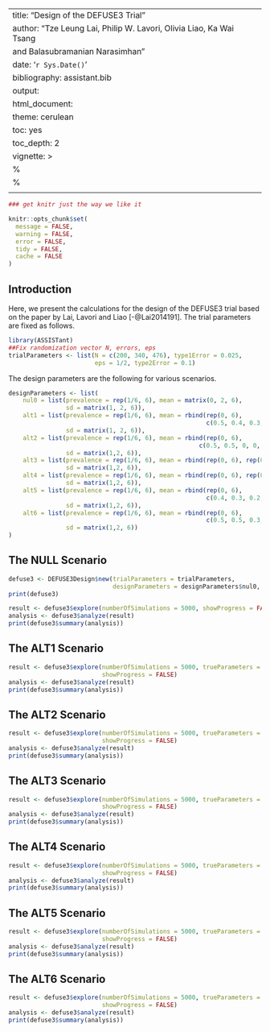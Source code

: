 #

---
title: "Design of the DEFUSE3 Trial"
author: "Tze Leung Lai, Philip W. Lavori, Olivia Liao, Ka Wai Tsang
and Balasubramanian Narasimhan"
date: '`r Sys.Date()`'
bibliography: assistant.bib
output:
  html_document:
  theme: cerulean
  toc: yes
  toc_depth: 2
vignette: >
  %\VignetteIndexEntry{Design of the DEFUSE3 Trial}
  %\VignetteEngine{knitr::rmarkdown}
  \usepackage[utf8]{inputenc}
---

```r
### get knitr just the way we like it

knitr::opts_chunk$set(
  message = FALSE,
  warning = FALSE,
  error = FALSE,
  tidy = FALSE,
  cache = FALSE
)
```

## Introduction

Here, we present the calculations for the design of the DEFUSE3 trial
based on the paper by Lai, Lavori and Liao [-@Lai2014191]. The trial
parameters are fixed as follows.


```r
library(ASSISTant)
##Fix randomization vector N, errors, eps
trialParameters <- list(N = c(200, 340, 476), type1Error = 0.025,
                        eps = 1/2, type2Error = 0.1)
```

The design parameters are the following for various scenarios.

```r
designParameters <- list(
    nul0 = list(prevalence = rep(1/6, 6), mean = matrix(0, 2, 6),
                sd = matrix(1, 2, 6)),
    alt1 = list(prevalence = rep(1/6, 6), mean = rbind(rep(0, 6),
                                                       c(0.5, 0.4, 0.3, 0, 0, 0)),
                sd = matrix(1, 2, 6)),
    alt2 = list(prevalence = rep(1/6, 6), mean = rbind(rep(0, 6),
                                                     c(0.5, 0.5, 0, 0, 0, 0)),
                sd = matrix(1,2, 6)),
    alt3 = list(prevalence = rep(1/6, 6), mean = rbind(rep(0, 6), rep(0.36, 6)),
                sd = matrix(1,2, 6)),
    alt4 = list(prevalence = rep(1/6, 6), mean = rbind(rep(0, 6), rep(0.30, 6)),
                sd = matrix(1,2, 6)),
    alt5 = list(prevalence = rep(1/6, 6), mean = rbind(rep(0, 6),
                                                       c(0.4, 0.3, 0.2, 0, 0, 0)),
                sd = matrix(1,2, 6)),
    alt6 = list(prevalence = rep(1/6, 6), mean = rbind(rep(0, 6),
                                                       c(0.5, 0.5, 0.3, 0.3, 0.1, 0.1)),
                sd = matrix(1,2, 6))
)
```

## The NULL Scenario

```r
defuse3 <- DEFUSE3Design$new(trialParameters = trialParameters,
                             designParameters = designParameters$nul0, showProgress = FALSE)
print(defuse3)
```

```r
result <- defuse3$explore(numberOfSimulations = 5000, showProgress = FALSE)
analysis <- defuse3$analyze(result)
print(defuse3$summary(analysis))
```

## The ALT1 Scenario

```r
result <- defuse3$explore(numberOfSimulations = 5000, trueParameters = designParameters$alt1,
                          showProgress = FALSE)
analysis <- defuse3$analyze(result)
print(defuse3$summary(analysis))
```

## The ALT2 Scenario

```r
result <- defuse3$explore(numberOfSimulations = 5000, trueParameters = designParameters$alt2,
                          showProgress = FALSE)
analysis <- defuse3$analyze(result)
print(defuse3$summary(analysis))
```

## The ALT3 Scenario

```r
result <- defuse3$explore(numberOfSimulations = 5000, trueParameters = designParameters$alt3,
                          showProgress = FALSE)
analysis <- defuse3$analyze(result)
print(defuse3$summary(analysis))
```

## The ALT4 Scenario

```r
result <- defuse3$explore(numberOfSimulations = 5000, trueParameters = designParameters$alt4,
                          showProgress = FALSE)
analysis <- defuse3$analyze(result)
print(defuse3$summary(analysis))
```

## The ALT5 Scenario

```r
result <- defuse3$explore(numberOfSimulations = 5000, trueParameters = designParameters$alt5,
                          showProgress = FALSE)
analysis <- defuse3$analyze(result)
print(defuse3$summary(analysis))
```

## The ALT6 Scenario

```r
result <- defuse3$explore(numberOfSimulations = 5000, trueParameters = designParameters$alt6,
                          showProgress = FALSE)
analysis <- defuse3$analyze(result)
print(defuse3$summary(analysis))
```

